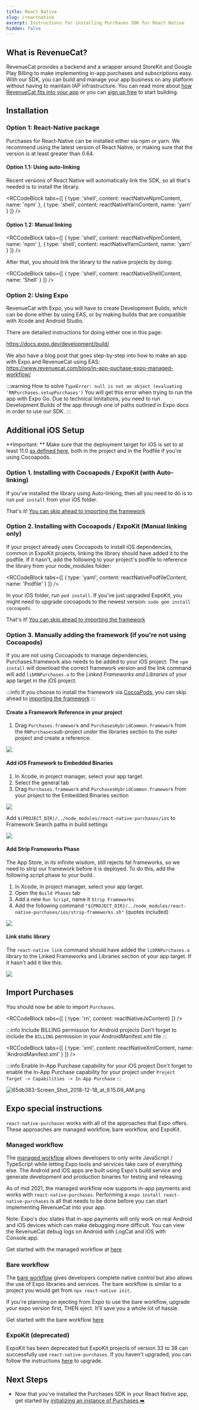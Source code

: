 ```yaml
---
title: React Native
slug: /reactnative
excerpt: Instructions for installing Purchases SDK for React Native
hidden: false
---
```

## What is RevenueCat?

RevenueCat provides a backend and a wrapper around StoreKit and Google Play Billing to make implementing in-app purchases and subscriptions easy. With our SDK, you can build and manage your app business on any platform without having to maintain IAP infrastructure. You can read more about [how RevenueCat fits into your app](https://www.revenuecat.com/blog/where-does-revenuecat-fit-in-your-app) or you can [sign up free](https://app.revenuecat.com/signup) to start building.

## Installation

### Option 1: React-Native package

Purchases for React-Native can be installed either via npm or yarn.
We recommend using the latest version of React Native, or making sure that the version is at least greater than 0.64. 

#### Option 1.1: Using auto-linking

Recent versions of React Native will automatically link the SDK, so all that's needed is to install the library.


<RCCodeBlock tabs={[
    { type: 'shell', content: reactNativeNpmContent, name: 'npm' },
    { type: 'shell', content: reactNativeYarnContent, name: 'yarn' }
]} />

#### Option 1.2: Manual linking

<RCCodeBlock tabs={[
    { type: 'shell', content: reactNativeNpmContent, name: 'npm' },
    { type: 'shell', content: reactNativeYarnContent, name: 'yarn' }
]} />

After that, you should link the library to the native projects by doing:


<RCCodeBlock tabs={[
    { type: 'shell', content: reactNativeShellContent, name: 'Shell' }
]} />

### Option 2: Using Expo

RevenueCat with Expo, you will have to create Development Builds, which can be done either by using EAS, or by making builds that are compatible with Xcode and Android Studio. 

There are detailed instructions for doing either one in this page:

https://docs.expo.dev/development/build/

We also have a blog post that goes step-by-step into how to make an app with Expo and RevenueCat using EAS: https://www.revenuecat.com/blog/in-app-puchase-expo-managed-workflow/

:::warning How to solve `TypeError: null is not an object (evaluating 'RNPurchases.setupPurchases')`
You will get this error when trying to run the app with Expo Go. Due to technical limitations, you need to run Development Builds of the app through one of paths outlined in Expo docs in order to use our SDK.
:::

## Additional iOS Setup

**Important: ** Make sure that the deployment target for iOS is set to at least 11.0 [as defined here](https://github.com/facebook/react-native#-requirements), both in the project and in the Podfile if you're using Cocoapods. 

### Option 1. Installing with Cocoapods / ExpoKit (with Auto-linking)

If you've installed the library using Auto-linking, then all you need to do is to run `pod install` from your iOS folder. 

That's it! [You can skip ahead to importing the framework](/getting-started/installation/reactnative#import-purchases)

### Option 2. Installing with Cocoapods / ExpoKit (Manual linking only)

If your project already uses Cocoapods to install iOS dependencies, common in ExpoKit projects, linking the library should have added it to the podfile. If it hasn't, add the following to your project's podfile to reference the library from your node_modules folder:


<RCCodeBlock tabs={[
    { type: 'yaml', content: reactNativePodfileContent, name: 'Podfile' }
]} />

In your iOS folder, run `pod install`. If you've just upgraded ExpoKit, you might need to upgrade cocoapods to the newest version: `sudo gem install cocoapods`.

That's it! [You can skip ahead to importing the framework](/getting-started/installation/reactnative#import-purchases)

### Option 3. Manually adding the framework (if you're not using Cocoapods)

If you are not using Cocoapods to manage dependencies, Purchases.framework also needs to be added to your iOS project. The `npm install` will download the correct framework version and the link command will add `libRNPurchases.a` to the _Linked Frameworks and Libraries_ of your app target in the iOS project.

:::info
If you choose to install the framework via [CocoaPods](ios#section-install-via-cocoapods), you can skip ahead to [importing the framework](/getting-started/installation/reactnative#import-purchases)
:::

#### Create a Framework Reference in your project
1. Drag `Purchases.framework` and `PurchasesHybridCommon.framework` from the `RNPurchases`sub-project under the libraries section to the outer project and create a reference. 

![](/images/giphy_0179515c509b9877036de55de496f5aa.gif)

#### Add iOS Framework to Embedded Binaries

1. In Xcode, in project manager, select your app target.
1. Select the general tab
1. Drag `Purchases.framework` and `PurchasesHybridCommon.framework` from your project to the Embedded Binaries section

![](/images/giphy_6216c5d66745a7061acd337e94988ef5.gif)

Add `$(PROJECT_DIR)/../node_modules/react-native-purchases/ios` to Framework Search paths in build settings

![](/images/giphy_d376b7e7ee0d34bd76772b40d7ea6528.gif)

#### Add Strip Frameworks Phase
The App Store, in its infinite wisdom, still rejects fat frameworks, so we need to strip our framework before it is deployed. To do this, add the following script phase to your build.

1. In Xcode, in project manager, select your app target.
2. Open the `Build Phases` tab
3. Add a new `Run Script`, name it `Strip Frameworks`
4. Add the following command `"${PROJECT_DIR}/../node_modules/react-native-purchases/ios/strip-frameworks.sh"` (quotes included)

![](/images/giphy_f322310d93a3cb823a6244ab241dd40b.gif)

#### Link static library

The `react-native link` command should have added the `libRNPurchases.a` library to the Linked Frameworks and Libraries section of your app target. If it hasn't add it like this:

![](/images/giphy_3821cc63561fdb8de9c25b8592167535.gif)


## Import Purchases

You should now be able to import `Purchases`.


<RCCodeBlock tabs={[
    { type: 'rn', content: reactNativeJsContent}
]} />

:::info Include BILLING permission for Android projects
Don't forget to include the `BILLING` permission in your AndroidManifest.xml file
:::


<RCCodeBlock tabs={[
    { type: 'xml', content: reactNativeXmlContent, name: 'AndroidManifest.xml' }
]} />

:::info Enable In-App Purchase capability for your iOS project
Don't forget to enable the In-App Purchase capability for your project under `Project Target -> Capabilities -> In-App Purchase`
:::

![](/images/91edf94-65db383-Screen_Shot_2018-12-18_at_9.15.09_AM_1a93ba93eced214cccdd641501b0272d.png "65db383-Screen_Shot_2018-12-18_at_9.15.09_AM.png")
## Expo special instructions

`react-native-purchases` works with all of the approaches that Expo offers. These approaches are managed workflow, bare workflow, and ExpoKit.

### Managed workflow

The [managed workflow](https://docs.expo.dev/archive/managed-vs-bare/#managed-workflow) allows developers to only write JavaScript / TypeScript while letting Expo tools and services take care of everything else. The Android and iOS apps are built using Expo's build service and generate development and production binaries for testing and releasing.

As of mid 2021, the managed workflow now supports in-app payments and works with `react-native-purchases`.  Performing a `expo install react-native-purchases` is all that needs to be done before you can start implementing RevenueCat into your app.

Note: Expo's doc states that in-app payments will only work on real Android and iOS devices which can make debugging more difficult. You can view the RevenueCat debug logs on Android with LogCat and iOS with Console.app. 

Get started with the managed workflow at [here](https://docs.expo.dev/get-started/installation/)

### Bare workflow

The [bare workflow](https://docs.expo.dev/archive/managed-vs-bare/#bare-workflow) gives developers complete native control but also allows the use of Expo libraries and services. The bare workflow is similar to a project you would get from `npx react-native init`.

If you're planning on ejecting from Expo to use the bare workflow, upgrade your expo version first, THEN eject. It'll save you a whole lot of hassle.

Get started with the bare workflow [here](https://docs.expo.dev/workflow/customizing/)

### ExpoKit (deprecated)

ExpoKit has been deprecated but ExpoKit projects of version 33 to 38 can successfully use `react-native-purchases`. If you haven't upgraded, you can follow the instructions [here](https://docs.expo.io/workflow/upgrading-expo-sdk-walkthrough/#sdk-33) to upgrade.

## Next Steps

* Now that you've installed the Purchases SDK in your React Native app, get started by [initializing an instance of Purchases ➡️](/getting-started/quickstart#4-using-revenuecats-purchases-sdk)
